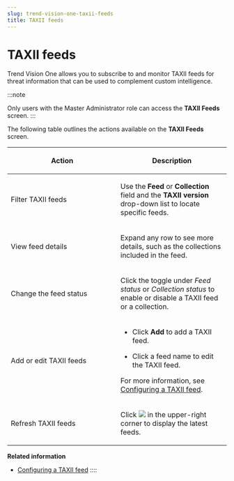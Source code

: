 ```yaml
---
slug: trend-vision-one-taxii-feeds
title: TAXII feeds
---
```

# TAXII feeds

Trend Vision One allows you to subscribe to and monitor TAXII feeds for threat information that can be used to complement custom intelligence.

:::note

Only users with the Master Administrator role can access the **TAXII Feeds** screen.
:::

The following table outlines the actions available on the **TAXII Feeds** screen.

<table>
<colgroup>
<col style="width: 50%" />
<col style="width: 50%" />
</colgroup>
<thead>
<tr>
<th><p>Action</p></th>
<th><p>Description</p></th>
</tr>
</thead>
<tbody>
<tr>
<td><p>Filter TAXII feeds</p></td>
<td><p>Use the <strong>Feed</strong> or <strong>Collection</strong> field and the <strong>TAXII version</strong> drop-down list to locate specific feeds.</p></td>
</tr>
<tr>
<td><p>View feed details</p></td>
<td><p>Expand any row to see more details, such as the collections included in the feed.</p></td>
</tr>
<tr>
<td><p>Change the feed status</p></td>
<td><p>Click the toggle under <em>Feed status</em> or <em>Collection status</em> to enable or disable a TAXII feed or a collection.</p></td>
</tr>
<tr>
<td><p>Add or edit TAXII feeds</p></td>
<td><ul>
<li><p>Click <strong>Add</strong> to add a TAXII feed.</p></li>
<li><p>Click a feed name to edit the TAXII feed.</p></li>
</ul>
<p>For more information, see <a href="trend-vision-one-configuring-taxii-feed">Configuring a TAXII feed</a>.</p></td>
</tr>
<tr>
<td><p>Refresh TAXII feeds</p></td>
<td><p>Click <img src="./images/Refresh_icon_TI=GUID-8673A32A-9991-4025-8937-34633E90D9E1=1=en-us=Low.webp" /> in the upper-right corner to display the latest feeds.</p></td>
</tr>
</tbody>
</table>

**Related information**

- [Configuring a TAXII feed](configuring-taxii-feed.md "You can add or edit a TAXII feed that you want to subscribe to.")
::::
